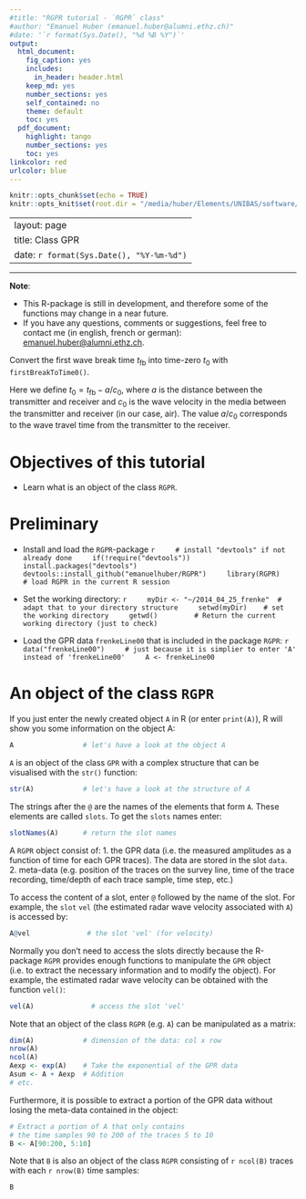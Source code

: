 ```yaml
---
#title: "RGPR tutorial - `RGPR` class"
#author: "Emanuel Huber (emanuel.huber@alumni.ethz.ch)"
#date: '`r format(Sys.Date(), "%d %B %Y")`'
output:
  html_document:
    fig_caption: yes
    includes:
      in_header: header.html
    keep_md: yes
    number_sections: yes
    self_contained: no
    theme: default
    toc: yes
  pdf_document:
    highlight: tango
    number_sections: yes
    toc: yes
linkcolor: red
urlcolor: blue
---
```

  
```r
knitr::opts_chunk$set(echo = TRUE)
knitr::opts_knit$set(root.dir = "/media/huber/Elements/UNIBAS/software/codeR/package_RGPR/RGPR-gh-pages/2014_04_25_frenke") 
```


---
layout: page
title: Class GPR
date: `r format(Sys.Date(), "%Y-%m-%d")`
---  

***

**Note**: 

* This R-package is still in development, and therefore some of the functions may change in a near future. 
* If you have any questions, comments or suggestions, feel free to contact me (in english, french or german): <emanuel.huber@alumni.ethz.ch>.


Convert the first wave break time $t_{\mathrm{fb}}$ into time-zero $t_0$ 
with `firstBreakToTime0()`. 

Here we define $t_0 = t_{\mathrm{fb}} - a/c_0$, where $a$ is the distance
between the transmitter and receiver and $c_0$ is the wave velocity in
the media between the transmitter and receiver (in our case, air). 
The value $a/c_0$ corresponds to the wave travel time from the transmitter 
to the receiver.




# Objectives of this tutorial
* Learn what is an object of the class `RGPR`.



# Preliminary

* Install and load the `RGPR`-package
    ```r
    # install "devtools" if not already done
    if(!require("devtools")) install.packages("devtools")
    devtools::install_github("emanuelhuber/RGPR")
    library(RGPR)       # load RGPR in the current R session
    ```
    
* Set the working directory:
    ```r
    myDir <- "~/2014_04_25_frenke"  # adapt that to your directory structure
    setwd(myDir)    # set the working directory
    getwd()         # Return the current working directory (just to check)
    ```
    
* Load the GPR data `frenkeLine00` that is included in the package `RGPR`:
    ```r
    data("frenkeLine00")
    # just because it is simplier to enter 'A' instead of 'frenkeLine00'
    A <- frenkeLine00   
    ```


# An object of the class `RGPR`

If you just enter the newly created object `A` in R (or enter `print(A)`), R will show you some information on the object A:
```r
A                 # let's have a look at the object A
```

`A` is an object of the class `GPR` with a complex structure that can be visualised with the `str()` function:
```r
str(A)            # let's have a look at the structure of A
```


The strings after the `@` are the names of the elements that form `A`. These elements are called `slots`. To get the `slots` names enter:
```r
slotNames(A)      # return the slot names
```

A `RGPR` object consist of:
1. the GPR data (i.e. the measured amplitudes as a function of time for each GPR traces). The data are stored in the slot `data`.
2. meta-data (e.g. position of the traces on the survey line, time of the trace recording, time/depth of each trace sample, time step, etc.)

To access the content of a slot, enter `@` followed by the name of the slot. For example, the `slot` `vel` (the estimated radar wave velocity associated with `A`) is accessed by:
```r
A@vel              # the slot 'vel' (for velocity)
```

Normally you don't need to access the slots directly because the R-package `RGPR` provides enough functions to manipulate the `GPR` object (i.e. to extract the necessary information and to modify the object). For example, the estimated radar wave velocity can be obtained with the function `vel()`:
```r
vel(A)              # access the slot 'vel'
```

<!---
`A` is an object of the class `GPR` with a complex structure:
```r
class(A)          # To which class belong A?
```

To see the structure of `A` enter
```r
str(A)            # let's have a look at the structure of A
```

The strings after the `@` are the names of the elements that form `A`. These elements are called `slots`. To get the `slots` names enter:
```r
slotNames(A)      # return the slot names
```

To access the content of a slot, enter `@` followed by the name of the slot. For example, the `slot` `vel` (the estimated radar wave velocity) is accessed by:
```r
A@vel              # the slot 'vel' (for velocity)
```
-->

<!---
What is the velocity unit? The slot `@depthunit` gives the vertical unit (z, time) and `@posunit` the horizontal unit (x-y):
```r
paste0(A@posunit,"/",A@depthunit)           # the slot 'vel' ('vel' for velocity)
```
-->

<!---
The GPR data are in the slot `@data`. If you enter `A@data` you will notice that `A@data` is a matrix whose columns correspond to the recorded traces and the lines to the time of record. It is not a good practice that the user change the slot contents itself, because some of the slots are related and should not be changed alone. The R-package `RGPR` provides enough function to manipulate the `GPR` object.
-->

Note that an object of the class `RGPR` (e.g. `A`) can be manipulated as a matrix:

```r
dim(A)            # dimension of the data: col x row
nrow(A)
ncol(A)
Aexp <- exp(A)    # Take the exponential of the GPR data
Asum <- A + Aexp  # Addition
# etc.
```

Furthermore, it is possible to extract a portion of the GPR data without losing the meta-data contained in the object:
```r
# Extract a portion of A that only contains
# the time samples 90 to 200 of the traces 5 to 10
B <- A[90:200, 5:10]          
```

Note that `B` is also an object of the class `RGPR` consisting of `r ncol(B)` traces with each `r nrow(B)` time samples:
```r
B        
```


